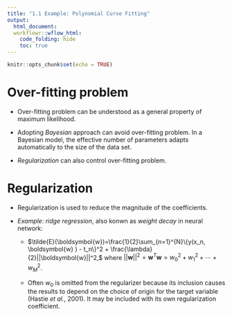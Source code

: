 ```yaml
---
title: "1.1 Example: Polynomial Curve Fitting"
output:
  html_document:
  workflowr::wflow_html:
    code_folding: hide
    toc: true
---
```


```r
knitr::opts_chunk$set(echo = TRUE)
```

# Over-fitting problem

+ Over-fitting problem can be understood as a general property of maximum likelihood.

+ Adopting *Bayesian* approach can avoid over-fitting problem. In a Bayesian model, the effective number of parameters adapts automatically to the size of the data set.

+ *Regularization* can also control over-fitting problem.

# Regularization

+ Regularization is used to reduce the magnitude of the coefficients.

+ *Example: ridge regression*, also konwn as *weight decay* in neural network:

    + $\tilde{E}(\boldsymbol{w})=\frac{1}{2}\sum_{n=1}^{N}\{y(x_n, \boldsymbol{w} ) - t_n\}^2 + \frac{\lambda}{2}||\boldsymbol{w}||^2,$ where $||\boldsymbol{w}||^2=\boldsymbol{w}^T\boldsymbol{w}=w_0^2+w_1^2+\cdots+w_M^2$.
    
    + Often $w_0$ is omitted from the regularizer because its inclusion causes the results to depend on the choice of origin for the target variable (Hastie *et al.*, 2001). It may be included with its own regularization coefficient.  

